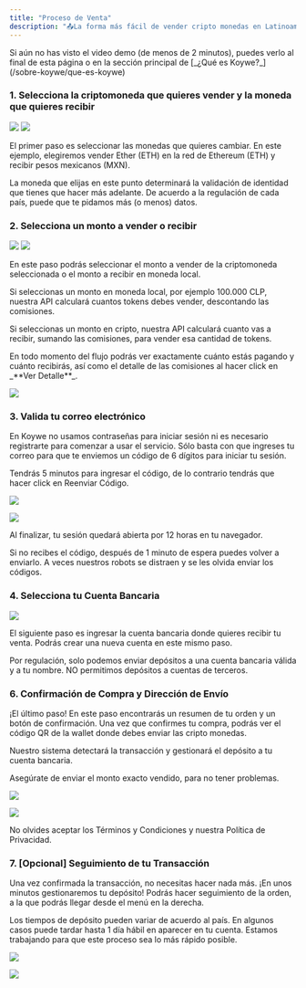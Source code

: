 ```yaml
---
title: "Proceso de Venta"
description: "📤La forma más fácil de vender cripto monedas en Latinoamérica"
---
```


<Info>
  Si aún no has visto el video demo (de menos de 2 minutos), puedes verlo al
  final de esta página o en la sección principal de [_¿Qué es
  Koywe?_](/sobre-koywe/que-es-koywe)
</Info>

### 1\. Selecciona la criptomoneda que quieres vender y la moneda que quieres recibir

![](/images/purchasing-process-1.png) ![](/images/purchasing-process-2.png)

El primer paso es seleccionar las monedas que quieres cambiar. En este ejemplo,
elegiremos vender Ether (ETH) en la red de Ethereum (ETH) y recibir pesos mexicanos (MXN).

<Warning>
  La moneda que elijas en este punto determinará la validación de identidad que
  tienes que hacer más adelante. De acuerdo a la regulación de cada país, puede
  que te pidamos más (o menos) datos.
</Warning>

### 2\. Selecciona un monto a vender o recibir

![](/images/purchasing-process-3.png) ![](/images/purchasing-process-4.png)

En este paso podrás seleccionar el monto a vender de la criptomoneda seleccionada o el
monto a recibir en moneda local.

Si seleccionas un monto en moneda local, por ejemplo 100.000 CLP, nuestra API
calculará cuantos tokens debes vender, descontando las comisiones.

Si seleccionas un monto en cripto, nuestra API calculará cuanto vas a recibir,
sumando las comisiones, para vender esa cantidad de tokens.

<Warning>
  En todo momento del flujo podrás ver exactamente cuánto estás pagando y cuánto
  recibirás, así como el detalle de las comisiones al hacer click en _**Ver
  Detalle**_.
</Warning>

![](/images/purchasing-process-5.png)

### 3\. Valida tu correo electrónico

En Koywe no usamos contraseñas para iniciar sesión ni es necesario registrarte
para comenzar a usar el servicio. Sólo basta con que ingreses tu correo para que
te enviemos un código de 6 dígitos para iniciar tu sesión.

Tendrás 5 minutos para ingresar el código, de lo contrario tendrás que hacer
click en Reenviar Código.

![](/images/purchasing-process-7.png)

![](/images/purchasing-process-8.png)

Al finalizar, tu sesión quedará abierta por 12 horas en tu navegador.

<Info>
  Si no recibes el código, después de 1 minuto de espera puedes volver a
  enviarlo. A veces nuestros robots se distraen y se les olvida enviar los
  códigos.
</Info>

### 4\. Selecciona tu Cuenta Bancaria

![](/images/purchasing-process-6.png)

El siguiente paso es ingresar la cuenta bancaria donde quieres recibir tu venta. Podrás crear una nueva cuenta en este mismo paso.

<Warning>
  Por regulación, solo podemos enviar depósitos a una cuenta bancaria válida y a tu nombre. NO permitimos depósitos a cuentas de terceros.
</Warning>


### 6\. Confirmación de Compra y Dirección de Envío

¡El último paso! En este paso encontrarás un resumen de tu orden y un botón de confirmación. Una vez que confirmes tu compra, podrás ver el código QR de la wallet donde debes enviar las cripto monedas.

Nuestro sistema detectará la transacción y gestionará el depósito a tu cuenta bancaria.

<Warning>
  Asegúrate de enviar el monto exacto vendido, para no tener problemas.
</Warning>

![](/images/purchasing-process-16.png)

![](/images/purchasing-process-17.png)


No olvides aceptar los Términos y Condiciones y nuestra Política de Privacidad.


### 7\. \[Opcional\] Seguimiento de tu Transacción

Una vez confirmada la transacción, no necesitas hacer nada más. ¡En unos minutos
gestionaremos tu depósito! Podrás hacer seguimiento de la orden, a la que podrás
llegar desde el menú en la derecha.

<Tip>
  Los tiempos de depósito pueden variar de acuerdo al país. En algunos casos puede tardar hasta 1 día hábil en aparecer en tu cuenta. Estamos trabajando para que este proceso sea lo más rápido posible.
</Tip>

![](/images/purchasing-process-18.png)

![](/images/purchasing-process-19.png)
